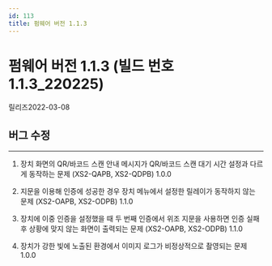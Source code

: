 ```yaml
---
id: 113
title: 펌웨어 버전 1.1.3
---
```


# 펌웨어 버전 1.1.3 (빌드 번호 1.1.3_220225)

릴리즈<Separator/>2022-03-08

## 버그 수정

---

<BugLists>

1. 장치 화면의 QR/바코드 스캔 안내 메시지가 QR/바코드 스캔 대기 시간 설정과 다르게 동작하는 문제 (XS2-QAPB, XS2-QDPB) <Badge>1.0.0</Badge>

1. 지문을 이용해 인증에 성공한 경우 장치 메뉴에서 설정한 릴레이가 동작하지 않는 문제 (XS2-OAPB, XS2-ODPB) <Badge>1.1.0</Badge>

1. 장치에 이중 인증을 설정했을 때 두 번째 인증에서 위조 지문을 사용하면 인증 실패 후 상황에 맞지 않는 화면이 출력되는 문제 (XS2-OAPB, XS2-ODPB) <Badge>1.1.0</Badge>

1. 장치가 강한 빛에 노출된 환경에서 이미지 로그가 비정상적으로 촬영되는 문제 <Badge>1.0.0</Badge>

</BugLists>